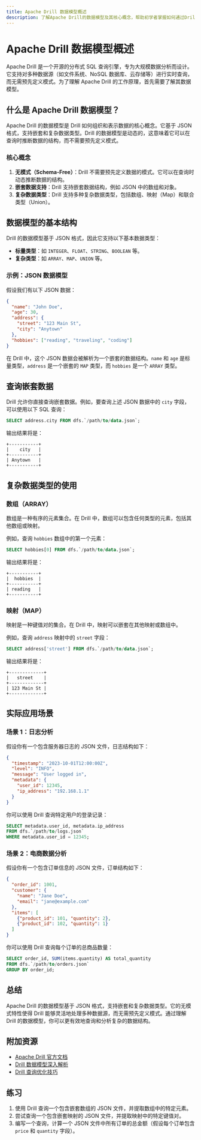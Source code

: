```yaml
---
title: Apache Drill 数据模型概述
description: 了解Apache Drill的数据模型及其核心概念，帮助初学者掌握如何通过Drill查询和分析多种数据源。
---
```


# Apache Drill 数据模型概述

Apache Drill 是一个开源的分布式 SQL 查询引擎，专为大规模数据分析而设计。它支持对多种数据源（如文件系统、NoSQL 数据库、云存储等）进行实时查询，而无需预先定义模式。为了理解 Apache Drill 的工作原理，首先需要了解其数据模型。

## 什么是 Apache Drill 数据模型？

Apache Drill 的数据模型是 Drill 如何组织和表示数据的核心概念。它基于 JSON 格式，支持嵌套和复杂数据类型。Drill 的数据模型是动态的，这意味着它可以在查询时推断数据的结构，而不需要预先定义模式。

### 核心概念

1. **无模式（Schema-Free）**：Drill 不需要预先定义数据的模式。它可以在查询时动态推断数据的结构。
2. **嵌套数据支持**：Drill 支持嵌套数据结构，例如 JSON 中的数组和对象。
3. **复杂数据类型**：Drill 支持多种复杂数据类型，包括数组、映射（Map）和联合类型（Union）。

## 数据模型的基本结构

Drill 的数据模型基于 JSON 格式，因此它支持以下基本数据类型：

- **标量类型**：如 `INTEGER`、`FLOAT`、`STRING`、`BOOLEAN` 等。
- **复杂类型**：如 `ARRAY`、`MAP`、`UNION` 等。

### 示例：JSON 数据模型

假设我们有以下 JSON 数据：

```json
{
  "name": "John Doe",
  "age": 30,
  "address": {
    "street": "123 Main St",
    "city": "Anytown"
  },
  "hobbies": ["reading", "traveling", "coding"]
}
```

在 Drill 中，这个 JSON 数据会被解析为一个嵌套的数据结构。`name` 和 `age` 是标量类型，`address` 是一个嵌套的 `MAP` 类型，而 `hobbies` 是一个 `ARRAY` 类型。

## 查询嵌套数据

Drill 允许你直接查询嵌套数据。例如，要查询上述 JSON 数据中的 `city` 字段，可以使用以下 SQL 查询：

```sql
SELECT address.city FROM dfs.`/path/to/data.json`;
```

输出结果将是：

```
+-----------+
|    city   |
+-----------+
| Anytown   |
+-----------+
```

## 复杂数据类型的使用

### 数组（ARRAY）

数组是一种有序的元素集合。在 Drill 中，数组可以包含任何类型的元素，包括其他数组或映射。

例如，查询 `hobbies` 数组中的第一个元素：

```sql
SELECT hobbies[0] FROM dfs.`/path/to/data.json`;
```

输出结果将是：

```
+-----------+
|  hobbies  |
+-----------+
| reading   |
+-----------+
```

### 映射（MAP）

映射是一种键值对的集合。在 Drill 中，映射可以嵌套在其他映射或数组中。

例如，查询 `address` 映射中的 `street` 字段：

```sql
SELECT address['street'] FROM dfs.`/path/to/data.json`;
```

输出结果将是：

```
+-------------+
|   street    |
+-------------+
| 123 Main St |
+-------------+
```

## 实际应用场景

### 场景 1：日志分析

假设你有一个包含服务器日志的 JSON 文件，日志结构如下：

```json
{
  "timestamp": "2023-10-01T12:00:00Z",
  "level": "INFO",
  "message": "User logged in",
  "metadata": {
    "user_id": 12345,
    "ip_address": "192.168.1.1"
  }
}
```

你可以使用 Drill 查询特定用户的登录记录：

```sql
SELECT metadata.user_id, metadata.ip_address 
FROM dfs.`/path/to/logs.json` 
WHERE metadata.user_id = 12345;
```

### 场景 2：电商数据分析

假设你有一个包含订单信息的 JSON 文件，订单结构如下：

```json
{
  "order_id": 1001,
  "customer": {
    "name": "Jane Doe",
    "email": "jane@example.com"
  },
  "items": [
    {"product_id": 101, "quantity": 2},
    {"product_id": 102, "quantity": 1}
  ]
}
```

你可以使用 Drill 查询每个订单的总商品数量：

```sql
SELECT order_id, SUM(items.quantity) AS total_quantity 
FROM dfs.`/path/to/orders.json` 
GROUP BY order_id;
```

## 总结

Apache Drill 的数据模型基于 JSON 格式，支持嵌套和复杂数据类型。它的无模式特性使得 Drill 能够灵活地处理多种数据源，而无需预先定义模式。通过理解 Drill 的数据模型，你可以更有效地查询和分析复杂的数据结构。

## 附加资源

- [Apache Drill 官方文档](https://drill.apache.org/docs/)
- [Drill 数据模型深入解析](https://drill.apache.org/docs/data-model/)
- [Drill 查询优化技巧](https://drill.apache.org/docs/optimization/)

## 练习

1. 使用 Drill 查询一个包含嵌套数组的 JSON 文件，并提取数组中的特定元素。
2. 尝试查询一个包含嵌套映射的 JSON 文件，并提取映射中的特定键值对。
3. 编写一个查询，计算一个 JSON 文件中所有订单的总金额（假设每个订单包含 `price` 和 `quantity` 字段）。
